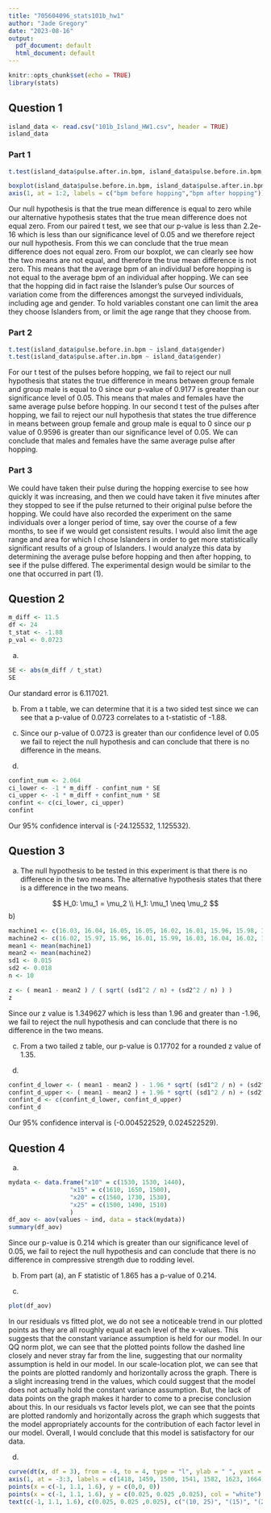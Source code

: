 ```yaml
---
title: "705604096_stats101b_hw1"
author: "Jade Gregory"
date: "2023-08-16"
output:
  pdf_document: default
  html_document: default
---
```


```r
knitr::opts_chunk$set(echo = TRUE)
library(stats)
```

## Question 1
```r
island_data <- read.csv("101b_Island_HW1.csv", header = TRUE)
island_data
```

### Part 1
```r
t.test(island_data$pulse.after.in.bpm, island_data$pulse.before.in.bpm, paired = TRUE)
```

```r
boxplot(island_data$pulse.before.in.bpm, island_data$pulse.after.in.bpm, xaxt = "n")
axis(1, at = 1:2, labels = c("bpm before hopping","bpm after hopping"))
```

Our null hypothesis is that the true mean difference is equal to zero while our alternative hypothesis states that the true mean difference does not equal zero. From our paired t test, we see that our p-value is less than 2.2e-16 which is less than our significance level of 0.05 and we therefore reject our null hypothesis. From this we can conclude that the true mean difference does not equal zero. From our boxplot, we can clearly see how the two means are not equal, and therefore the true mean difference is not zero. This means that the average bpm of an individual before hopping is not equal to the average bpm of an individual after hopping. We can see that the hopping did in fact raise the Islander's pulse Our sources of variation come from the differences amongst the surveyed individuals, including age and gender. To hold variables constant one can limit the area they choose Islanders from, or limit the age range that they choose from.

### Part 2
```r
t.test(island_data$pulse.before.in.bpm ~ island_data$gender)
t.test(island_data$pulse.after.in.bpm ~ island_data$gender)
```

For our t test of the pulses before hopping, we fail to reject our null hypothesis that states the true difference in means between group female and group male is equal to 0 since our p-value of 0.9177 is greater than our significance level of 0.05. This means that males and females have the same average pulse before hopping. In our second t test of the pulses after hopping, we fail to reject our null hypothesis that states the true difference in means between group female and group male is equal to 0 since our p value of 0.9596 is greater than our significance level of 0.05. We can conclude that males and females have the same average pulse after hopping. 

### Part 3
We could have taken their pulse during the hopping exercise to see how quickly it was increasing, and then we could have taken it five minutes after they stopped to see if the pulse returned to their original pulse before the hopping. We could have also recorded the experiment on the same individuals over a longer period of time, say over the course of a few months, to see if we would get consistent results. I would also limit the age range and area for which I chose Islanders in order to get more statistically significant results of a group of Islanders. I would analyze this data by determining the average pulse before hopping and then after hopping, to see if the pulse differed. The experimental design would be similar to the one that occurred in part (1).

## Question 2
```r
m_diff <- 11.5
df <- 24
t_stat <- -1.88
p_val <- 0.0723
```

a)
```r
SE <- abs(m_diff / t_stat)
SE
```

Our standard error is 6.117021.

b)
From a t table, we can determine that it is a two sided test since we can see that a p-value of 0.0723 correlates to a t-statistic of -1.88.

c)
Since our p-value of 0.0723 is greater than our confidence level of 0.05 we fail to reject the null hypothesis and can conclude that there is no difference in the means.

d)
```r
confint_num <- 2.064
ci_lower <- -1 * m_diff - confint_num * SE
ci_upper <- -1 * m_diff + confint_num * SE
confint <- c(ci_lower, ci_upper)
confint
```

Our 95% confidence interval is (-24.125532, 1.125532).

## Question 3

a)
The null hypothesis to be tested in this experiment is that there is no difference in the two means. The alternative hypothesis states that there is a difference in the two means.

$$ H_0: \mu_1 = \mu_2 \\  H_1: \mu_1 \neq \mu_2 $$
b)
```r
machine1 <- c(16.03, 16.04, 16.05, 16.05, 16.02, 16.01, 15.96, 15.98, 16.02, 15.99)
machine2 <- c(16.02, 15.97, 15.96, 16.01, 15.99, 16.03, 16.04, 16.02, 16.01, 16.00)
mean1 <- mean(machine1)
mean2 <- mean(machine2)
sd1 <- 0.015
sd2 <- 0.018
n <- 10

z <- ( mean1 - mean2 ) / ( sqrt( (sd1^2 / n) + (sd2^2 / n) ) )
z
```

Since our z value is 1.349627 which is less than 1.96 and greater than -1.96, we fail to reject the null hypothesis and can conclude that there is no difference in the two means.

c)
From a two tailed z table, our p-value is 0.17702 for a rounded z value of 1.35.

d)
```r
confint_d_lower <- ( mean1 - mean2 ) - 1.96 * sqrt( (sd1^2 / n) + (sd2^2 / n) )
confint_d_upper <- ( mean1 - mean2 ) + 1.96 * sqrt( (sd1^2 / n) + (sd2^2 / n) )
confint_d <- c(confint_d_lower, confint_d_upper)
confint_d
```

Our 95% confidence interval is (-0.004522529, 0.024522529).

## Question 4
a)
```r
mydata <- data.frame("x10" = c(1530, 1530, 1440),
                 "x15" = c(1610, 1650, 1500),
                 "x20" = c(1560, 1730, 1530),
                 "x25" = c(1500, 1490, 1510)
                 )
df_aov <- aov(values ~ ind, data = stack(mydata))
summary(df_aov)
```

Since our p-value is 0.214 which is greater than our significance level of 0.05, we fail to reject the null hypothesis and can conclude that there is no difference in compressive strength due to rodding level. 

b)
From part (a), an F statistic of 1.865 has a p-value of 0.214.

c)
```r
plot(df_aov)
```

In our residuals vs fitted plot, we do not see a noticeable trend in our plotted points as they are all roughly equal at each level of the x-values. This suggests that the constant variance assumption is held for our model. In our QQ norm plot, we can see that the plotted points follow the dashed line closely and never stray far from the line, suggesting that our normality assumption is held in our model. In our scale-location plot, we can see that the points are plotted randomly and horizontally across the graph. There is a slight increasing trend in the values, which could suggest that the model does not actually hold the constant variance assumption. But, the lack of data points on the graph makes it harder to come to a precise conclusion about this. In our residuals vs factor levels plot, we can see that the points are plotted randomly and horizontally across the graph which suggests that the model appropriately accounts for the contribution of each factor level in our model. Overall, I would conclude that this model is satisfactory for our data.

d)
```r
curve(dt(x, df = 3), from = -4, to = 4, type = "l", ylab = " ", yaxt = "n", xaxt = "n", xlab= "Mean Compressive Strength", main = "Scaled t Distribution")
axis(1, at = -3:3, labels = c(1418, 1459, 1500, 1541, 1582, 1623, 1664))
points(x = c(-1, 1.1, 1.6), y = c(0,0, 0))
points(x = c(-1, 1.1, 1.6), y = c(0.025, 0.025 ,0.025), col = "white")
text(c(-1, 1.1, 1.6), c(0.025, 0.025 ,0.025), c("(10, 25)", "(15)", "(25)"))
```




